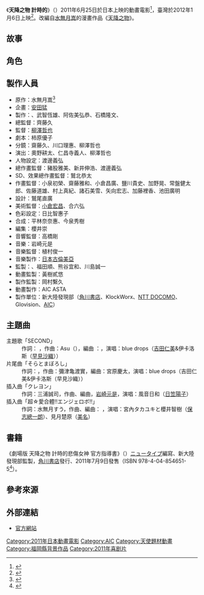 {{電影資訊框
| 片名     = 天降之物 計時的悲傷女神
| 電影原名 = 劇場版 そらのおとしもの 時計じかけの哀女神
| 圖像     = 天降之物 計時的悲傷女神.jpg
| 圖像大小 = 280px
| 圖像說明 = 臺灣宣傳海報
| 片名表記 = 
| 副標題   = 
| 導演     = [[柳澤哲也|柳澤哲也]]
| 監製     = 
| 製片     = 
| 編劇     = 
| 劇本     = 柿原優子
| 故事     = 
| 原著     = [[水無月嵩|水無月嵩]]
| 旁白     = 
| 統籌     = 
| 主演     = 
| 配樂     = 岩崎元是
| 主題曲   = SECOND
| 片尾曲   = クレヨン
| 攝影     = 
| 剪輯     = 櫻井崇
| 製片商   = [[動畫國際公司|AIC ASTA]]
| 片長     = 96分
| 產地     = {{flag|JPN}}
| 語言     = 日語
| 上映日期 = {{flagicon|JPN}} 2011年6月25日<br>{{flagicon|ROC}} 2012年1月6日<br>{{flagicon|US}} 2013年2月26日
| 發行商   = {{flagicon|JPN}} [[角川書店|角川書店]]<br>{{flagicon|ROC}} [[普威爾國際|普威爾國際]]
| 發行日期 = {{flagicon|JPN}} 2012年2月24日<br>{{flagicon|ROC}} 2012年5月10日
| 公映許可 = 
| 預算     = 
| 票房     = 
| 前集     = 
| 續集     = [[天降之物Final_永遠的我的鳥籠|天降之物Final 永遠的我的鳥籠]]
| 中國大陸片名 = 
| 香港片名 = 
| 澳門片名 = 
| 臺灣片名 = 天降之物 計時的悲傷女神
| 新馬片名 = 
| 官方網站 = 
}}
《'''天降之物 計時的{{ruby|悲傷女神|人造天使}}'''》（{{lang|ja|劇場版 そらのおとしもの 時計じかけの{{ruby|哀女神|エンジェロイド}}}}）2011年6月25日於日本上映的動畫電影<ref>{{cite web|script-title=ja:劇場版そらのおとしもの　時計じかけの哀女神（エンジェロイド）|url=http://eiga.com/movie/56034/|website=映画.com|language=ja|accessdate=2017年2月23日|archive-date=2017年1月18日|archive-url=https://web.archive.org/web/20170118225355/http://eiga.com/movie/56034/|dead-url=no}}</ref>，臺灣於2012年1月6日上映<ref>{{cite web|script-title=en:Heaven’s Lost Property the Movie: The Angeloid of Clockwork|url=http://www.animenewsnetwork.com/encyclopedia/anime.php?id=12147|website=[[Anime_News_Network|Anime News Network]]|language=en|accessdate=2017年2月23日|archive-date=2017年2月4日|archive-url=https://web.archive.org/web/20170204061414/http://www.animenewsnetwork.com/encyclopedia/anime.php?id=12147|dead-url=no}}</ref>。改編自[[水無月嵩|水無月嵩]]的漫畫作品《[[天降之物|天降之物]]》。

==故事==

==角色==
{{main|天降之物#登場人物}}
;{{nihongo|櫻井智樹|桜井 智樹||[[聲優|聲]]：[[保志總一朗|保志總一朗]]}}
:
;{{nihongo|伊卡洛斯|イカロス||聲：[[早見沙織|早見沙織]]}}
:
;{{nihongo|寧芙|ニンフ||聲：[[野水伊織|野水伊織]]}}
:
;{{nihongo|阿斯特蕾亞|アストレア||聲：[[福原香織|福原香織]]}}
:
;{{nihongo|見月楚原|見月 そはら||聲：[[美名|美名]]}}
:
;{{nihongo|風音日和|風音 日和||聲：[[日笠陽子|日笠陽子]]}}
:
;{{nihongo|守形英四郎|守形 英四郎||聲：[[鈴木達央|鈴木達央]]}}
:
;{{nihongo|五月田根美香子|五月田根 美香子||聲：[[高垣彩陽|高垣彩陽]]}}
:
;{{nihongo|代達洛斯|ダイダロス||聲：[[大龜明日香|大龜明日香]]}}
:

== 製作人員 ==
* 原作：水無月嵩<ref>{{cite web|script-title=ja:そらのおとしもの 時計じかけの哀女神（エンジェロイド）(2011)|url=http://www.allcinema.net/prog/show_c.php?num_c=339262|website=allcinema|language=ja|accessdate=2017年2月23日|archive-date=2017年2月24日|archive-url=https://web.archive.org/web/20170224004949/http://www.allcinema.net/prog/show_c.php?num_c=339262|dead-url=no}}</ref>
* 企畫：[[安田猛_(角川書店)|安田猛]]
* 製作：{{link-ja|伊藤敦|伊藤敦 (プロデューサー)|伊藤敦}}、武智恆雄、阿佐美弘恭、石橋隆文、{{link-ja|三浦亨|三浦亨 (プロデューサー)|三浦亨}}
* 總監督：齊藤久
* 監督：[[柳澤哲也|柳澤哲也]]
* 劇本：柿原優子
* 分鏡：齋藤久、川口理惠、柳澤哲也
* 演出：奧野耕太、仁昌寺義人、柳澤哲也
* 人物設定：渡邊義弘
* 總作畫監督：豬股雅美、新井伸浩、渡邊義弘
* SD、效果總作畫監督：鷲北恭太
* 作畫監督：小泉初榮、齋藤雅和、小倉昌廣、鹽川貴史、加野晃、常盤健太郎、佐藤道雄、村上真紀、諸石美雪、矢向宏志、加藤裡香、池田廣明
* 設計：鷲尾直廣
* 美術監督：[[小倉宏昌|小倉宏昌]]、合六弘
* 色彩設定：日比智惠子
* 合成：平林奈奈惠、今泉秀樹
* 編集：櫻井崇
* 音響監督：高橋剛
* 音樂：岩崎元是
* 音樂監督：植村俊一
* 音樂製作：[[日本古倫美亞|日本古倫美亞]]
* 監製：{{link-ja|蜂屋誠一|蜂屋誠一}}、福田順、熊谷宜和、川島誠一
* 動畫監製：黃樹貳悠
* 製作監製：岡村繫久
* 動畫製作：AIC ASTA
* 製作單位：新大陸發現部（[[角川書店|角川書店]]、KlockWorx、[[NTT_DOCOMO|NTT DOCOMO]]、Glovision、[[AIC|AIC]]）

== 主題曲 ==
;主題歌「SECOND」
:作詞：{{link-ja|三浦誠司|三浦誠司}} ，作曲：Asu（{{link-ja|The New Classics|The New Classics}}），編曲 ：{{link-ja|梅堀淳|梅堀淳}}，演唱：blue drops（[[吉田仁美|吉田仁美]]&伊卡洛斯（[[早見沙織|早見沙織]]））
;片尾曲「そらとまぼろし」
:作詞：{{link-ja|只野菜摘|只野菜摘}}，作曲：彌津亀渡實，編曲：宮原慶太，演唱：blue drops（吉田仁美&伊卡洛斯（早見沙織））
;插入曲「クレヨン」
:作詞：三浦誠司，作曲、編曲，[[岩崎元是|岩崎元是]]，演唱：風音日和（[[日笠陽子|日笠陽子]]）
;插入曲「超☆愛合體!!エンジェロボ!!」
:作詞：水無月すう，作曲、編曲：{{link-ja|三浦誠司|三浦誠司}} ，演唱：宮內タカユキと櫻井智樹（[[保志總一朗|保志總一朗]]）、見月楚原（[[美名|美名]]）

== 書籍 ==
《劇場版 天降之物 計時的悲傷女神 官方指導書》（{{lang|ja|劇場版 そらのおとしもの 時計じかけの哀女神（エンジェロイド）OFFICIAL GUIDE BOOK -リア充デートムービー完全攻略本-}}）[[新類型月刊|ニュータイプ]]編寫、新大陸發現部監製，[[角川書店|角川書店]]發行、2011年7月9日發售（ISBN 978-4-04-854651-5<ref>{{cite web|url=http://www.e-hon.ne.jp/bec/SA/Detail?refShinCode=0100000000000032614640&Action_id=121&Sza_id=F3|script-title=ja:劇場版そらのおとしもの時計じかけの哀女神（エンジェロイド）ＯＦＦＩＣＩＡＬ　ＧＵＩＤＥ　ＢＯＯＫ　リア充デートムービー完全攻略本|publisher=[[東販|東販]]|accessdate=2017年2月23日|language=ja|archive-date=2017年2月23日|archive-url=https://web.archive.org/web/20170223125359/http://www.e-hon.ne.jp/bec/SA/Detail?refShinCode=0100000000000032614640&Action_id=121&Sza_id=F3|dead-url=no}}</ref>）。

== 參考來源 ==
{{reflist}}

== 外部連結 ==
*[http://kadokawa-anime.jp/soraoto/index.html 官方網站]{{Wayback|url=http://kadokawa-anime.jp/soraoto/index.html |date=20170102111852 }}{{ja icon}}

{{AIC}}
{{柳澤哲也執導作品}}

{{DEFAULTSORT:Sora no Otoshimono Tokeiji kake no Awa Megami}}
[[Category:2011年日本動畫電影|Category:2011年日本動畫電影]]
[[Category:AIC|Category:AIC]]
[[Category:天使題材動畫|Category:天使題材動畫]]
[[Category:福岡縣背景作品|Category:福岡縣背景作品]]
[[Category:2011年喜剧片|Category:2011年喜剧片]]